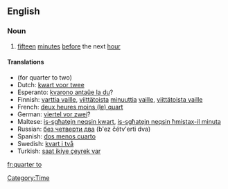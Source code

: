 ==English==

===Noun===
{{en-noun|-}}

# [[fifteen]] [[minute]]s [[before]] the next [[hour]]

====Translations====
{{rfc-level|Translations at L3+ (AutoFormat would have corrected level of Translations)}}
* (for quarter to two)
*Dutch: [[kwart voor twee]]
*Esperanto: [[kvarono antaŭe la du]]?
*Finnish: [[varttia vaille]], [[viittätoista]] [[minuuttia]] [[vaille]], [[viittätoista vaille]]
*French: [[deux heures moins (le) quart]]
*German: [[viertel vor zwei]]?
*Maltese: [[is-sgħatejn neqsin kwart]], [[is-sgħatejn neqsin ħmistax-il minuta]]
*Russian: [[без четверти два]] (b'ez čétv'erti dva)
*Spanish: [[dos menos cuarto]]
*Swedish: [[kvart i två]]
*Turkish: [[saat ikiye çeyrek var]]

[[Category:Time]]

[[fr:quarter to]]